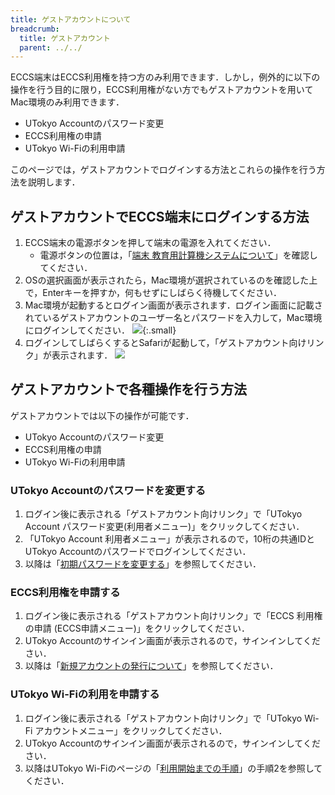 ```yaml
---
title: ゲストアカウントについて
breadcrumb:
  title: ゲストアカウント
  parent: ../../
---
```



<WwweccEol systemName="ECCS端末"/>

ECCS端末はECCS利用権を持つ方のみ利用できます．しかし，例外的に以下の操作を行う目的に限り，ECCS利用権がない方でもゲストアカウントを用いてMac環境のみ利用できます．

- UTokyo Accountのパスワード変更
- ECCS利用権の申請
- UTokyo Wi-Fiの利用申請

このページでは，ゲストアカウントでログインする方法とこれらの操作を行う方法を説明します．

## ゲストアカウントでECCS端末にログインする方法

1. ECCS端末の電源ボタンを押して端末の電源を入れてください．
   - 電源ボタンの位置は，「[端末 教育用計算機システムについて](https://www-old.ecc.u-tokyo.ac.jp/system/terminal.html)」を確認してください．
2. OSの選択画面が表示されたら，Mac環境が選択されているのを確認した上で，Enterキーを押すか，何もせずにしばらく待機してください．
3. Mac環境が起動するとログイン画面が表示されます．ログイン画面に記載されているゲストアカウントのユーザー名とパスワードを入力して，Mac環境にログインしてください．
   ![](newuser-login.png){:.small}
4. ログインしてしばらくするとSafariが起動して，「ゲストアカウント向けリンク」が表示されます．
   ![](newuser-toppage.png)

## ゲストアカウントで各種操作を行う方法

ゲストアカウントでは以下の操作が可能です．

- UTokyo Accountのパスワード変更
- ECCS利用権の申請
- UTokyo Wi-Fiの利用申請

### UTokyo Accountのパスワードを変更する

1. ログイン後に表示される「ゲストアカウント向けリンク」で「UTokyo Account パスワード変更(利用者メニュー)」をクリックしてください．
2. 「UTokyo Account 利用者メニュー」が表示されるので，10桁の共通IDとUTokyo Accountのパスワードでログインしてください．
3. 以降は「[初期パスワードを変更する](/utokyo_account/#change-initial-password)」を参照してください．

### ECCS利用権を申請する

1. ログイン後に表示される「ゲストアカウント向けリンク」で「ECCS 利用権の申請 (ECCS申請メニュー)」をクリックしてください．
2. UTokyo Accountのサインイン画面が表示されるので，サインインしてください．
3. 以降は「[新規アカウントの発行について](https://www-old.ecc.u-tokyo.ac.jp/doc/announce/newuser.html)」を参照してください．

### UTokyo Wi-Fiの利用を申請する

1. ログイン後に表示される「ゲストアカウント向けリンク」で「UTokyo Wi-Fi アカウントメニュー」をクリックしてください．
2. UTokyo Accountのサインイン画面が表示されるので，サインインしてください．
3. 以降はUTokyo Wi-Fiのページの「[利用開始までの手順](/utokyo_wifi/#initial-setup)」の手順2を参照してください．
